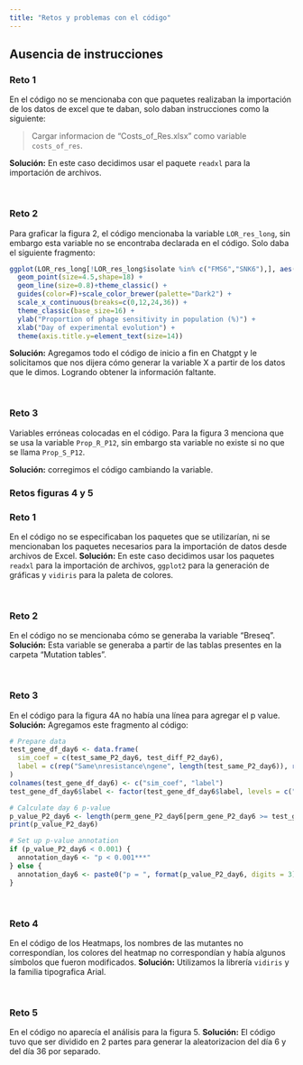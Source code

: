 ---
title: "Retos y problemas con el código"
---

## Ausencia de instrucciones

### Reto 1

En el código no se mencionaba con que paquetes realizaban la importación de los datos de excel que te daban, solo daban instrucciones como la siguiente:

> Cargar informacion de "Costs_of_Res.xlsx" como variable `costs_of_res`.

**Solución:** En este caso decidimos usar el paquete `readxl` para la importación de archivos. 

<br>

### Reto 2

Para graficar la figura 2, el código mencionaba la variable `LOR_res_long`, sin embargo esta variable no se encontraba declarada en el código. Solo daba el siguiente fragmento: 

```{r, eval=FALSE}
ggplot(LOR_res_long[!LOR_res_long$isolate %in% c("FMS6","SNK6"),], aes(passage*3,value*100,group=isolate,color=(isolate%in%c("SNK7","QAC5","VCM4")))) +
  geom_point(size=4.5,shape=18) +
  geom_line(size=0.8)+theme_classic() +
  guides(color=F)+scale_color_brewer(palette="Dark2") + 
  scale_x_continuous(breaks=c(0,12,24,36)) + 
  theme_classic(base_size=16) + 
  ylab("Proportion of phage sensitivity in population (%)") +
  xlab("Day of experimental evolution") + 
  theme(axis.title.y=element_text(size=14))
```

**Solución:** Agregamos todo el código de inicio a fin en Chatgpt y le solicitamos que nos dijera cómo generar la variable X a partir de los datos que le dimos. Logrando obtener la información faltante. 

<br>

### Reto 3

Variables erróneas colocadas en el código. Para la figura 3 menciona que se usa la variable `Prop_R_P12`, sin embargo sta variable no existe si no que se llama `Prop_S_P12`.

**Solución:** corregimos el código cambiando la variable. 


### Retos figuras 4 y 5

### Reto 1
En el código no se especificaban los paquetes que se utilizarían, ni se mencionaban los paquetes necesarios para la importación de datos desde archivos de Excel. 
**Solución:** En este caso decidimos usar los paquetes `readxl` para la importación de archivos, `ggplot2` para la generación de gráficas y `vidiris` para la paleta de colores. 

<br>

### Reto 2 
En el código no se mencionaba cómo se generaba la variable "Breseq". 
**Solución:** Esta variable se generaba a partir de las tablas presentes en la carpeta "Mutation tables". 

<br>

### Reto 3 
En el código para la figura 4A no había una línea para agregar el p value.
**Solución:** Agregamos este fragmento al código: 

```{r, eval=FALSE}
# Prepare data
test_gene_df_day6 <- data.frame(
  sim_coef = c(test_same_P2_day6, test_diff_P2_day6),
  label = c(rep("Same\nresistance\ngene", length(test_same_P2_day6)), rep("Different\nresistance\ngene", length(test_diff_P2_day6)))
)
colnames(test_gene_df_day6) <- c("sim_coef", "label")
test_gene_df_day6$label <- factor(test_gene_df_day6$label, levels = c("Same\nresistance\ngene", "Different\nresistance\ngene"))

# Calculate day 6 p-value
p_value_P2_day6 <- length(perm_gene_P2_day6[perm_gene_P2_day6 >= test_gene_P2_day6]) / length(perm_gene_P2_day6)
print(p_value_P2_day6)

# Set up p-value annotation
if (p_value_P2_day6 < 0.001) {
  annotation_day6 <- "p < 0.001***"
} else {
  annotation_day6 <- paste0("p = ", format(p_value_P2_day6, digits = 3))
}
```

<br>

### Reto 4 
En el código de los Heatmaps, los nombres de las mutantes no correspondían, los colores del heatmap no correspondían y había algunos símbolos que fueron modificados. 
**Solución:** Utilizamos la librería `vidiris` y la familia tipografica Arial. 

<br>

### Reto 5 
En el código no aparecía el análisis para la figura 5. 
**Solución:** El código tuvo que ser dividido en 2 partes para generar la aleatorizacion del día 6 y del día 36 por separado. 
